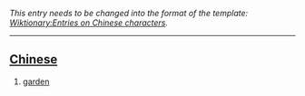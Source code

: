 ''This entry needs to be changed into the format of the template: [[Wiktionary:Entries on Chinese characters]].''
----

== [[Chinese]] ==
# [[garden]]